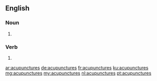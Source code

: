 ==English==

===Noun===
{{head|en|plural}}

# {{plural of|acupuncture|lang=en}}

===Verb===
{{head|en|verb form}}

# {{en-third-person singular of|acupuncture}}

[[ar:acupunctures]]
[[de:acupunctures]]
[[fr:acupunctures]]
[[ku:acupunctures]]
[[mg:acupunctures]]
[[my:acupunctures]]
[[nl:acupunctures]]
[[pt:acupunctures]]